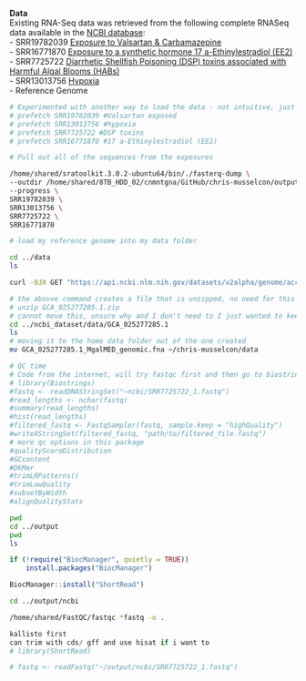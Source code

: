 **Data**\
Existing RNA-Seq data was retrieved from the following complete RNASeq data available in the [NCBI database](https://www.ncbi.nlm.nih.gov/):\
- SRR19782039 [Exposure to Valsartan & Carbamazepine](https://www.ncbi.nlm.nih.gov/sra/SRX15826291%5Baccn%5D)\
- SRR16771870 [Exposure to a synthetic hormone 17 a-Ethinylestradiol (EE2)](https://www.ncbi.nlm.nih.gov/sra/SRX12971792%5Baccn%5D)\
- SRR7725722 [Diarrhetic Shellfish Poisoning (DSP) toxins associated with Harmful Algal Blooms (HABs)](https://www.ncbi.nlm.nih.gov/sra/SRX4582204%5Baccn%5D)\
- SRR13013756 [Hypoxia](https://www.ncbi.nlm.nih.gov/sra/SRX9464766%5Baccn%5D)\
- Reference Genome

```bash
# Experimented with another way to load the data - not intuitive, just keeping for the file accession numbers
# prefetch SRR19782039 #Valsartan exposed
# prefetch SRR13013756 #hypoxia
# prefetch SRR7725722 #DSP toxins
# prefetch SRR16771870 #17 a-Ethinylestradiol (EE2)
```

```bash
# Pull out all of the sequences from the exposures

/home/shared/sratoolkit.3.0.2-ubuntu64/bin/./fasterq-dump \
--outdir /home/shared/8TB_HDD_02/cnmntgna/GitHub/chris-musselcon/output/ncbi \
--progress \
SRR19782039 \
SRR13013756 \
SRR7725722 \
SRR16771870 


```

```bash

# load my reference genome into my data folder

cd ../data
ls

curl -OJX GET "https://api.ncbi.nlm.nih.gov/datasets/v2alpha/genome/accession/GCA_025277285.1/download?include_annotation_type=GENOME_FASTA,GENOME_GFF,RNA_FASTA,CDS_FASTA,PROT_FASTA,SEQUENCE_REPORT&filename=GCA_025277285.1.zip" -H "Accept: application/zip"

# the abovve command creates a file that is unzipped, no need for this
# unzip GCA_025277285.1.zip
# cannot move this, unsure why and I don't need to I just wanted to keep stuff in the same place
cd ../ncbi_dataset/data/GCA_025277285.1
ls
# moving it to the home data folder out of the one created
mv GCA_025277285.1_MgalMED_genomic.fna ~/chris-musselcon/data
```

```r

# QC time
# Code from the internet, will try fastqc first and then go to biostrings if stuck
# library(Biostrings)
#fastq <- readDNAStringSet("~ncbi/SRR7725722_1.fastq")
#read_lengths <- nchar(fastq)
#summary(read_lengths)
#hist(read_lengths)
#filtered_fastq <- FastqSampler(fastq, sample.keep = "highQuality")
#writeXStringSet(filtered_fastq, "path/to/filtered_file.fastq")
# more qc options in this package
#qualityScoreDistribution
#GCcontent
#DkMer
#trimLRPatterns()
#trimLowQuality
#subsetByWidth
#alignQualityStats
```

```bash
pwd
cd ../output
pwd
ls

```

```r
if (!require("BiocManager", quietly = TRUE))
    install.packages("BiocManager")

BiocManager::install("ShortRead")

```

```bash

cd ../output/ncbi

/home/shared/FastQC/fastqc *fastq -o .
```

```r

kallisto first
can trim with cds/ gff and use hisat if i want to 
# library(ShortRead)

# fastq <- readFastq("~/output/ncbi/SRR7725722_1.fastq")
```
